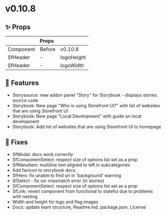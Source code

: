 
<Meta title="Releases/v0.10.8 - Latest/Change log" />

# v0.10.8

## ✨ Props

<table>
  <thead>
    <tr>
      <th colspan="3">Props</th>
    </tr>
  </thead>
  <tbody>
    <tr>
      <td>Component</td>
      <td>Before</td>
      <td>v0.10.8</td>
    </tr>
    <tr>
      <td>SfHeader</td>
      <td>-</td>
      <td>logoHeight</td>
    </tr>
    <tr>
      <td>SfHeader</td>
      <td>-</td>
      <td>logoWidth</td>
    </tr>
  </tbody>
</table>

## 🚀 Features

- Storysource: new addon panel "Story" for Storybook - displays stories source code
- Storybook: New page "Who is using Storefront UI?" with list of websites that are using Storefront UI
- Storybook: New page "Local Development" with guide on local development
- Storybook: Add list of websites that are using Storefront UI to homepage

## 🐛 Fixes

- SfModal: docs work correctly
- SfComponentSelect: respect size of options list set as a prop
- SfManuItem: multiline text aligned to left in subcategories
- Add favicon to storybook docs
- SfHero: fix unable to find uri in 'background' warning
- SfSelect - fix ssr missmatch error (in stories)
- SfComponentSelect: respect size of options list set as a prop
- SfLink: revert component from functional to stateful due to problems with nesting
- Width and height for logo and flag images
- Docs: update team structure, Readme.md, package.json, License 

